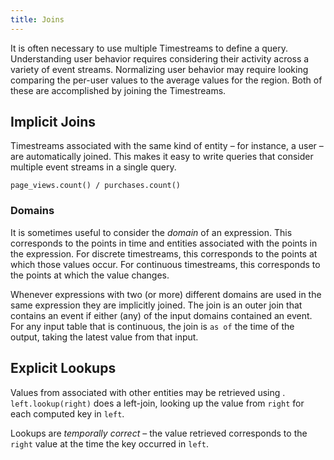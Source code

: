 ```yaml
---
title: Joins
---
```


It is often necessary to use multiple Timestreams to define a query.
Understanding user behavior requires considering their activity across a variety of event streams.
Normalizing user behavior may require looking comparing the per-user values to the average values for the region.
Both of these are accomplished by joining the Timestreams.

## Implicit Joins
Timestreams associated with the same kind of entity -- for instance, a user -- are automatically joined.
This makes it easy to write queries that consider multiple event streams in a single query.

```.python
page_views.count() / purchases.count()
```

### Domains

It is sometimes useful to consider the _domain_ of an expression.
This corresponds to the points in time and entities associated with the points in the expression.
For discrete timestreams, this corresponds to the points at which those values occur.
For continuous timestreams, this corresponds to the points at which the value changes.

Whenever expressions with two (or more) different domains are used in the same expression they are implicitly joined.
The join is an outer join that contains an event if either (any) of the input domains contained an event.
For any input table that is continuous, the join is `as of` the time of the output, taking the latest value from that input.

## Explicit Lookups

Values from associated with other entities may be retrieved using [](`kaskada.Timestream.lookup`).
`left.lookup(right)` does a left-join, looking up the value from `right` for each computed key in `left`.

Lookups are _temporally correct_ -- the value retrieved corresponds to the `right` value at the time the key occurred in `left`.